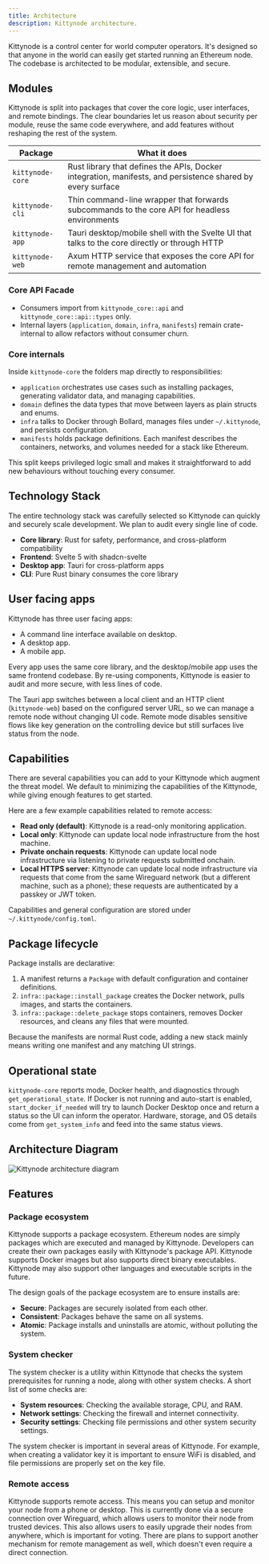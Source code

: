 ```yaml
---
title: Architecture
description: Kittynode architecture.
---
```


Kittynode is a control center for world computer operators. It's designed so that anyone in the world can easily get started running an Ethereum node. The codebase is architected to be modular, extensible, and secure.

## Modules

Kittynode is split into packages that cover the core logic, user interfaces, and remote bindings. The clear boundaries let us reason about security per module, reuse the same code everywhere, and add features without reshaping the rest of the system.

| Package          | What it does                                                                                               |
| ---------------- | ---------------------------------------------------------------------------------------------------------- |
| `kittynode-core` | Rust library that defines the APIs, Docker integration, manifests, and persistence shared by every surface |
| `kittynode-cli`  | Thin command-line wrapper that forwards subcommands to the core API for headless environments              |
| `kittynode-app`  | Tauri desktop/mobile shell with the Svelte UI that talks to the core directly or through HTTP              |
| `kittynode-web`  | Axum HTTP service that exposes the core API for remote management and automation                           |

### Core API Facade

- Consumers import from `kittynode_core::api` and `kittynode_core::api::types` only.
- Internal layers (`application`, `domain`, `infra`, `manifests`) remain crate-internal to allow refactors without consumer churn.

### Core internals

Inside `kittynode-core` the folders map directly to responsibilities:

- `application` orchestrates use cases such as installing packages, generating validator data, and managing capabilities.
- `domain` defines the data types that move between layers as plain structs and enums.
- `infra` talks to Docker through Bollard, manages files under `~/.kittynode`, and persists configuration.
- `manifests` holds package definitions. Each manifest describes the containers, networks, and volumes needed for a stack like Ethereum.

This split keeps privileged logic small and makes it straightforward to add new behaviours without touching every consumer.

## Technology Stack

The entire technology stack was carefully selected so Kittynode can quickly and securely scale development. We plan to audit every single line of code.

- **Core library**: Rust for safety, performance, and cross-platform compatibility
- **Frontend**: Svelte 5 with shadcn-svelte
- **Desktop app**: Tauri for cross-platform apps
- **CLI**: Pure Rust binary consumes the core library

## User facing apps

Kittynode has three user facing apps:

- A command line interface available on desktop.
- A desktop app.
- A mobile app.

Every app uses the same core library, and the desktop/mobile app uses the same frontend codebase. By re-using components, Kittynode is easier to audit and more secure, with less lines of code.

The Tauri app switches between a local client and an HTTP client (`kittynode-web`) based on the configured server URL, so we can manage a remote node without changing UI code. Remote mode disables sensitive flows like key generation on the controlling device but still surfaces live status from the node.

## Capabilities

There are several capabilities you can add to your Kittynode which augment the threat model. We default to minimizing the capabilities of the Kittynode, while giving enough features to get started.

Here are a few example capabilities related to remote access:

- **Read only (default)**: Kittynode is a read-only monitoring application.
- **Local only**: Kittynode can update local node infrastructure from the host machine.
- **Private onchain requests**: Kittynode can update local node infrastructure via listening to private requests submitted onchain.
- **Local HTTPS server**: Kittynode can update local node infrastructure via requests that come from the same Wireguard network (but a different machine, such as a phone); these requests are authenticated by a passkey or JWT token.

Capabilities and general configuration are stored under `~/.kittynode/config.toml`.

## Package lifecycle

Package installs are declarative:

1. A manifest returns a `Package` with default configuration and container definitions.
2. `infra::package::install_package` creates the Docker network, pulls images, and starts the containers.
3. `infra::package::delete_package` stops containers, removes Docker resources, and cleans any files that were mounted.

Because the manifests are normal Rust code, adding a new stack mainly means writing one manifest and any matching UI strings.

## Operational state

`kittynode-core` reports mode, Docker health, and diagnostics through `get_operational_state`. If Docker is not running and auto-start is enabled, `start_docker_if_needed` will try to launch Docker Desktop once and return a status so the UI can inform the operator. Hardware, storage, and OS details come from `get_system_info` and feed into the same status views.

## Architecture Diagram

![Kittynode architecture diagram](../../../../../assets/diagrams/diagram.svg)

## Features

### Package ecosystem

Kittynode supports a package ecosystem. Ethereum nodes are simply packages which are executed and managed by Kittynode. Developers can create their own packages easily with Kittynode's package API. Kittynode supports Docker images but also supports direct binary executables. Kittynode may also support other languages and executable scripts in the future.

The design goals of the package ecosystem are to ensure installs are:

- **Secure**: Packages are securely isolated from each other.
- **Consistent**: Packages behave the same on all systems.
- **Atomic**: Package installs and uninstalls are atomic, without polluting the system.

### System checker

The system checker is a utility within Kittynode that checks the system prerequisites for running a node, along with other system checks. A short list of some checks are:

- **System resources**: Checking the available storage, CPU, and RAM.
- **Network settings**: Checking the firewall and internet connectivity.
- **Security settings**: Checking file permissions and other system security settings.

The system checker is important in several areas of Kittynode. For example, when creating a validator key it is important to ensure WiFi is disabled, and file permissions are properly set on the key file.

### Remote access

Kittynode supports remote access. This means you can setup and monitor your node from a phone or desktop. This is currently done via a secure connection over Wireguard, which allows users to monitor their node from trusted devices. This also allows users to easily upgrade their nodes from anywhere, which is important for voting. There are plans to support another mechanism for remote management as well, which doesn't even require a direct connection.
